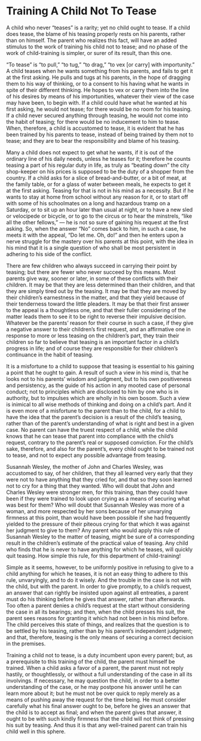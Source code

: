 # Training A Child Not To Tease

A child who never "teases" is a rarity; yet no child ought to tease. If a child does tease, the blame of his teasing properly rests on his parents, rather than on himself. The parent who realizes this fact, will have an added stimulus to the work of training his child not to tease; and no phase of the work of child-training is simpler, or surer of its result, than this one.

"To tease" is "to pull," "to tug," "to drag," "to vex [or carry] with importunity." A child teases when he wants something from his parents, and fails to get it at the first asking. He pulls and tugs at his parents, in the hope of dragging them to his way of thinking, or to a consent to his having what he wants in spite of their different thinking. He hopes to vex or carry them into the line of his desires by means of his importunities, whatever their view of the case may have been, to begin with. If a child could have what he wanted at his first asking, he would not tease; for there would be no room for his teasing. If a child never secured anything through teasing, he would not come into the habit of teasing; for there would be no inducement to him to tease. When, therefore, a child is accustomed to tease, it is evident that he has been trained by his parents to tease, instead of being trained by them not to tease; and they are to bear the responsibility and blame of his teasing.

Many a child does not expect to get what he wants, if it is out of the ordinary line of his daily needs, unless he teases for it; therefore he counts teasing a part of his regular duty in life, as truly as "beating down" the city shop-keeper on his prices is supposed to be the duty of a shopper from the country. If a child asks for a slice of bread-and-butter, or a bit of meat, at the family table, or for a glass of water between meals, he expects to get it at the first asking. Teasing for that is not in his mind as a necessity. But if he wants to stay at home from school without any reason for it, or to start off with some of his schoolmates on a long and hazardous tramp on a Saturday, or to sit up an hour later than usual at night, or to have a new sled or velocipede or bicycle, or to go to the circus or to hear the minstrels, "like all the other fellows," — he is not so sure of gaining his request at the first asking. So, when the answer "No" comes back to him, in such a case, he meets it with the appeal, "Do let me. Oh, do!" and then he enters upon a nerve struggle for the mastery over his parents at this point, with the idea in his mind that it is a single question of who shall be most persistent in adhering to his side of the conflict.

There are few children who always succeed in carrying their point by teasing; but there are fewer who never succeed by this means. Most parents give way, sooner or later, in some of these conflicts with their children. It may be that they are less determined than their children, and that they are simply tired out by the teasing. It may be that they are moved by their children's earnestness in the matter, and that they yield because of their tenderness toward the little pleaders. It may be that their first answer to the appeal is a thoughtless one, and that their fuller considering of the matter leads them to see it to be right to reverse their impulsive decision. Whatever be the parents' reason for their course in such a case, if they give a negative answer to their children's first request, and an affirmative one in response to more or less teasing on the children's part, they train their children so far to believe that teasing is an important factor in a child's progress in life; and of course they are responsible for their children's continuance in the habit of teasing.

It is a misfortune to a child to suppose that teasing is essential to his gaining a point that he ought to gain. A result of such a view in his mind is, that he looks not to his parents' wisdom and judgment, but to his own positiveness and persistency, as the guide of his action in any mooted case of personal conduct; not to principles which are disclosed to him by one who is in authority, but to impulses which are wholly in his own bosom. Such a view is inimical to all wise methods of thinking and doing on a child's part. And it is even more of a misfortune to the parent than to the child, for a child to have the idea that the parent's decision is a result of the child's teasing, rather than of the parent's understanding of what is right and best in a given case. No parent can have the truest respect of a child, while the child knows that he can tease that parent into compliance with the child's request, contrary to the parent's real or supposed conviction. For the child's sake, therefore, and also for the parent's, every child ought to be trained not to tease, and not to expect any possible advantage from teasing.

Susannah Wesley, the mother of John and Charles Wesley, was accustomed to say, of her children, that they all learned very early that they were not to have anything that they cried for, and that so they soon learned not to cry for a thing that they wanted. Who will doubt that John and Charles Wesley were stronger men, for this training, than they could have been if they were trained to look upon crying as a means of securing what was best for them? Who will doubt that Susannah Wesley was more of a woman, and more respected by her sons because of her unvarying firmness at this point, than would have been possible if she had frequently yielded to the pressure of their piteous crying for that which it was against her judgment to give to them? Any parent who would apply this rule of Susannah Wesley to the matter of teasing, might be sure of a corresponding result in the children's estimate of the practical value of teasing. Any child who finds that he is never to have anything for which he teases, will quickly quit teasing. How simple this rule, for this department of child-training!

Simple as it seems, however, to be uniformly positive in refusing to give to a child anything for which he teases, it is not an easy thing to adhere to this rule, unvaryingly, and to do it wisely. And the trouble in the case is not with the child, but with the parent. In order to give promptly, to a child's request, an answer that can rightly be insisted upon against all entreaties, a parent must do his thinking before he gives that answer, rather than afterwards. Too often a parent denies a child's request at the start without considering the case in all its bearings; and then, when the child presses his suit, the parent sees reasons for granting it which had not been in his mind before. The child perceives this state of things, and realizes that the question is to be settled by his teasing, rather than by his parent's independent judgment; and that, therefore, teasing is the only means of securing a correct decision in the premises.

Training a child not to tease, is a duty incumbent upon every parent; but, as a prerequisite to this training of the child, the parent must himself be trained. When a child asks a favor of a parent, the parent must not reply hastily, or thoughtlessly, or without a full understanding of the case in all its involvings. If necessary, he may question the child, in order to a better understanding of the case, or he may postpone his answer until he can learn more about it; but he must not be over quick to reply merely as a means of pushing away the request for the time being. He must consider carefully what his final answer ought to be, before he gives an answer that the child is to accept as final; and when the parent gives that answer, it ought to be with such kindly firmness that the child will not think of pressing his suit by teasing. And thus it is that any well-trained parent can train his child well in this sphere.
